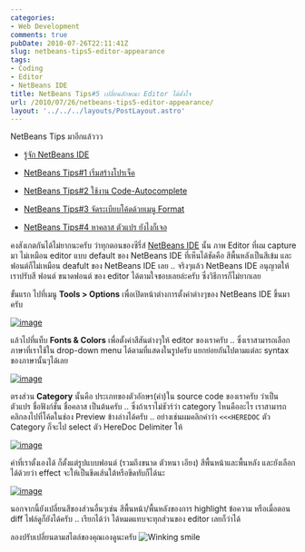 ```yaml
---
categories:
- Web Development
comments: true
pubDate: 2010-07-26T22:11:41Z
slug: netbeans-tips5-editor-appearance
tags:
- Coding
- Editor
- NetBeans IDE
title: NetBeans Tips#5 เปลี่ยนลักษณะ Editor ได้ดั่งใจ
url: /2010/07/26/netbeans-tips5-editor-appearance/
layout: '../../../layouts/PostLayout.astro'
---
```


NetBeans Tips มาอีกแล้ววว




  * [รู้จัก NetBeans IDE](https://armno.in.th/20100710/%e0%b9%81%e0%b8%99%e0%b8%b0%e0%b8%99%e0%b8%b3-netbeans-ide-%e0%b8%aa%e0%b8%b3%e0%b8%ab%e0%b8%a3%e0%b8%b1%e0%b8%9a%e0%b9%80%e0%b8%82%e0%b8%b5%e0%b8%a2%e0%b8%99%e0%b9%82%e0%b8%84%e0%b9%89%e0%b8%94-php)


  * [NetBeans Tips#1 เริ่มสร้างโปรเจ็ค](https://armno.in.th/20100710/netbeans-tips1-%e0%b9%80%e0%b8%a3%e0%b8%b4%e0%b9%88%e0%b8%a1%e0%b8%aa%e0%b8%a3%e0%b9%89%e0%b8%b2%e0%b8%87%e0%b9%82%e0%b8%9b%e0%b8%a3%e0%b9%80%e0%b8%88%e0%b9%87%e0%b8%84)


  * [NetBeans Tips#2 ใช้งาน Code-Autocomplete](https://armno.in.th/20100711/netbeans-tips2-%e0%b9%83%e0%b8%8a%e0%b9%89%e0%b8%87%e0%b8%b2%e0%b8%99-code-auto-complete)


  * [NetBeans Tips#3 จัดระเบียบโค้ดด้วยเมนู Format](https://armno.in.th/20100713/netbeans-tips-3-%e0%b8%88%e0%b8%b1%e0%b8%94%e0%b8%a3%e0%b8%b0%e0%b9%80%e0%b8%9a%e0%b8%b5%e0%b8%a2%e0%b8%9a%e0%b9%82%e0%b8%84%e0%b9%89%e0%b8%94%e0%b8%94%e0%b9%89%e0%b8%a7%e0%b8%a2%e0%b9%80%e0%b8%a1)


  * [NetBeans Tips#4 หาคลาส ตัวแปร ยังไงก็เจอ](https://armno.in.th/20100717/netbeans-tips-4-%e0%b8%ab%e0%b8%b2%e0%b8%84%e0%b8%a5%e0%b8%b2%e0%b8%aa-%e0%b8%95%e0%b8%b1%e0%b8%a7%e0%b9%81%e0%b8%9b%e0%b8%a3-%e0%b8%a2%e0%b8%b1%e0%b8%87%e0%b9%84%e0%b8%87%e0%b8%81%e0%b9%87%e0%b9%80)


คงสังเกตกันได้ไม่ยากนะครับ ว่าทุกตอนของซีรี่ส์ [NetBeans IDE](https://armno.in.th/content/netbeans-ide) นั้น ภาพ Editor ที่ผม capture มา ไม่เหมือน editor แบบ default ของ NetBeans IDE ที่เห็นได้ชัดคือ สีพื้นหลังเป็นสีเข้ม และฟอนต์ก็ไม่เหมือน deafult ของ NetBeans IDE เลย .. จริงๆแล้ว NetBeans IDE อนุญาตให้เราปรับสี ฟอนต์ ขนาดฟอนต์ ของ editor ได้ตามใจชอบเลยล่ะครับ ซึ่งวิธีการก็ไม่ยากเลย

ขั้นแรก ไปที่เมนู **Tools > Options** เพื่อเปิดหน้าต่างการตั้งค่าต่างๆของ NetBeans IDE ขึ้นมาครับ

[![image](https://files.armno.in.th/uploads/2010/07/image_thumb19.png)](https://files.armno.in.th/uploads/2010/07/image19.png)



แล้วไปที่แท็บ **Fonts & Colors** เพื่อตั้งค่าสีสันต่างๆให้ editor ของเราครับ .. ซึ่งเราสามารถเลือกภาษาที่เราใช้ใน drop-down menu ได้ตามที่แสดงในรูปครับ แยกย่อยกันไปตามแต่ละ syntax ของภาษานั้นๆได้เลย

[![image](https://files.armno.in.th/uploads/2010/07/image_thumb20.png)](https://files.armno.in.th/uploads/2010/07/image20.png)

ตรงส่วน **Category** นั้นคือ ประเภทของตัวอักษร(คำ)ใน source code ของเราครับ ว่าเป็นตัวแปร ชื่อฟังก์ชั่น ชื่อคลาส เป็นต้นครับ .. ซึ่งถ้าเราไม่ชัวร์ว่า category ไหนคืออะไร เราสามารถคลิกลงไปที่โค้ดในช่อง Preview ข้างล่างได้ครับ .. อย่างเช่นผมคลิกคำว่า `<<<HEREDOC` ตัว Category ก็จะไป select ตัว HereDoc Delimiter ให้

[![image](https://files.armno.in.th/uploads/2010/07/image_thumb21.png)](https://files.armno.in.th/uploads/2010/07/image21.png)

ค่าที่เราตั้งเองได้ ก็ตั้งแต่รูปแบบฟอนต์ (รวมถึงขนาด ตัวหนา เอียง) สีพื้นหน้าและพื้นหลัง และยังเลือกได้ด้วยว่า effect จะให้เป็นขีดเส้นใต้หรือขีดทับก็ได้นะ

[![image](https://files.armno.in.th/uploads/2010/07/image_thumb22.png)](https://files.armno.in.th/uploads/2010/07/image22.png)

นอกจากนี้ยังเปลี่ยนสีของส่วนอื่นๆเช่น สีพื้นหน้า/พื้นหลังของการ highlight ข้อความ หรือเมื่อตอน diff ไฟล์ดูก็ยังได้ครับ .. เรียกได้ว่า ได้หมดแทบจะทุกส่วนของ editor เลยก็ว่าได้

ลองปรับเปลี่ยนตามสไตล์ของคุณเองดูนะครับ ![Winking smile](https://files.armno.in.th/uploads/2010/07/wlEmoticonwinkingsmile1.png)
